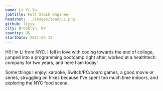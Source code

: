 ```yaml
---
name: Li Yi Yu
jobTitle: Full Stack Engineer
headshot: ../images/team/Li.png
github: liyiy
city: Brooklyn, NY
country: US
startDate: 2021-04-12
---
```


HI! I'm Li from NYC. I fell in love with coding towards the end of college, jumped into a programming bootcamp right after, worked at a healthtech company for two years, and here I am today!

Some things I enjoy: karaoke, Switch/PC/board games, a good movie or series, struggling on hikes because I've spent too much time indoors, and exploring the NYC food scene.
